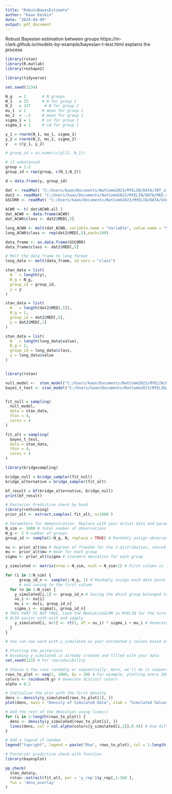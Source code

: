 ```yaml
---
title: "RobutsBayesEstimate"
author: "Kaan Keskin"
date: "2024-04-09"
output: pdf_document
---
```

 Robust Bayesian estimation between groups  https://m-clark.github.io/models-by-example/bayesian-t-test.html 
 explains the process 

```r
library(rstan)
library(R.matlab)
library(reshape2)
```

```r
library(tidyverse)

set.seed(1234)

N_g   = 2       # N groups
N_1   = 33      # N for group 1
N_2   = 327      # N for group 2
mu_1  = 1       # mean for group 1
mu_2  = -.5     # mean for group 1
sigma_1 = 1     # sd for group 1
sigma_2 = 1     # sd for group 1

y_1 = rnorm(N_1, mu_1, sigma_1)
y_2 = rnorm(N_2, mu_2, sigma_2)
y   = c(y_1, y_2)

# group_id = as.numeric(gl(2, N_1))

# if unbalanced
group = 1:2
group_id = rep(group, c(N_1,N_2))

d = data.frame(y, group_id)

```

```r
dat <- readMat( "C:/Users/kaan/Documents/NatComm2023/MYELIN/DATA/INT_all.mat" )
dat2 <- readMat( "C:/Users/kaan/Documents/NatComm2023/MYELIN/DATA/MED.mat" )
GSCORR <- readMat( "C:/Users/kaan/Documents/NatComm2023/MYELIN/DATA/GSCORR.mat" )$GSCORR.arr
  
ACW0 <- t( dat$ACW0.all )
dat_ACW0 <- data.frame(ACW0)
dat_ACW0$class <- dat2$MED[,5]

long_ACW0 <- melt(dat_ACW0, variable.name = "Variable", value.name = "Value")
long_ACW0$class <- rep(dat2$MED[,5],each=100)

data_frame <- as.data.frame(GSCORR)
data_frame$class <- dat2$MED[,5]

# Melt the data frame to long format
long_data <- melt(data_frame, id.vars = "class")

```

```r
stan_data = list(
  N   = length(y),
  N_g = N_g,
  group_id = group_id,
  y = y
)

stan_data = list(
  N   = length(dat2$MED[,5]),
  N_g = 2,
  group_id = dat2$MED[,5],
  y = dat2$MED[,1]
)

stan_data = list(
  N   = length(long_data$value),
  N_g = 2,
  group_id = long_data$class,
  y = long_data$value
)


library(rstan) 

null_model <-  stan_model("C:/Users/kaan/Documents/NatComm2023/MYELIN/R/null_model.stan")
bayes_t_test <- stan_model("C:/Users/kaan/Documents/NatComm2023/MYELIN/R/bayes_t_test.stan")


fit_null = sampling(
  null_model,
  data = stan_data,
  thin = 4, 
  cores = 4
)

fit_alt = sampling(
  bayes_t_test,
  data = stan_data,
  thin = 4, 
  cores = 4
)

library(bridgesampling)

bridge_null = bridge_sampler(fit_null)
bridge_alternative = bridge_sampler(fit_alt)

bf_result = bf(bridge_alternative, bridge_null)
print(bf_result)

```

```r
# Posterior Predictive check by hand 
library(rethinking)
prior_alt <- extract.samples( fit_alt, n=1000 )

# Parameters for demonstration. Replace with your actual data and parameters.
N_sim <- 1000 # total number of observations
N_g <- 2 # number of groups
group_id <- sample(1:N_g, N, replace = TRUE) # Randomly assign observations to 2 groups for demonstration

nu <- prior_alt$nu # degrees of freedom for the t-distribution, shared across groups in this example
mu <- prior_alt$mu # mean for each group
sigma <- prior_alt$sigma # standard deviation for each group

y_simulated <- matrix(nrow = N_sim, ncol = N_sim+1) # First column is for group

for (i in 1:N_sim) {
      group_id_n <- sample(1:N_g, 1) # Randomly assign each data point to a group
      # and saving to the first column
  for (n in 1:N_sim) {
    y_simulated[i,1] <- group_id_n # Saving the which group belonged to
    nu_i <- nu[i]
    mu_i <- mu[i, group_id_n]
    sigma_i <- sigma[i, group_id_n]
# THIS PART IS NOT TRUE, Look the MediationGLMM in MYELIN for the ture part. should be rt(1e3, ...)
# ALSO easier with with and sapply 
    y_simulated[i, n+1] <- rt(1, df = nu_i) * sigma_i + mu_i # Generate the data point
  }
}

# You can now work with y_simulated as your estimated y values based on the model parameters and group assignments

```

```r
# Plotting the posteriors 
# Assuming y_simulated is already created and filled with your data
set.seed(123) # For reproducibility

# Choose a few rows randomly or sequentially. Here, we'll do it sequentially for simplicity
rows_to_plot <- seq(2, 1000, by = 20) # For example, plotting every 200th row
colors <- rainbow(N_g) # Generate distinct colors
alpha = 0.2

# Initialize the plot with the first density
dens <- density(y_simulated[rows_to_plot[1], ])
plot(dens, main = "Density of Simulated Data", xlab = "Simulated Values", ylab = "Density", type = 'l', col = 1)

# Add the rest of the densities using lines()
for (i in 2:length(rows_to_plot)) {
  dens <- density(y_simulated[rows_to_plot[i], ])
  lines(dens, col = col.alpha(colors[y_simulated[i,1]],0.4)) # Use different colors for clarity
}

# Add a legend if needed
legend("topright", legend = paste("Row", rows_to_plot), col = 1:length(rows_to_plot), lty = 1)

```

```r
# Posterior predictive check with function
library(bayesplot)

pp_check(
  stan_data$y,
  rstan::extract(fit_alt, par = 'y_rep')$y_rep[,1:360 ],
  fun = 'dens_overlay'
)


```